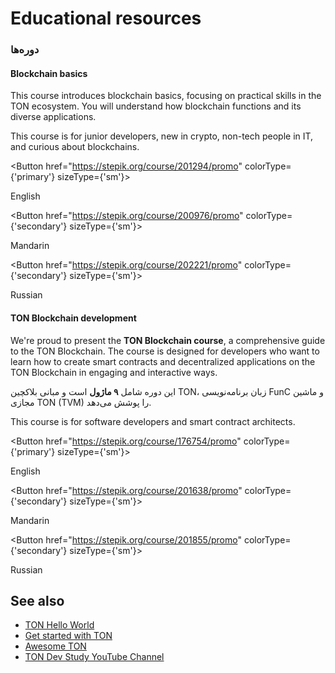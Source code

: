 

# Educational resources

### دوره‌ها

#### Blockchain basics

This course introduces blockchain basics, focusing on practical skills in the TON ecosystem. You will understand how blockchain functions and its diverse applications.

This course is for junior developers, new in crypto, non-tech people in IT, and curious about blockchains.

<Button href="https://stepik.org/course/201294/promo" 
        colorType={'primary'} sizeType={'sm'}>

English

</Button>

<Button href="https://stepik.org/course/200976/promo" 
        colorType={'secondary'} sizeType={'sm'}>

Mandarin

</Button>

<Button href="https://stepik.org/course/202221/promo" 
        colorType={'secondary'} sizeType={'sm'}>

Russian

</Button>

#### TON Blockchain development

We're proud to present the **TON Blockchain course**, a comprehensive guide to the TON Blockchain. The course is designed for developers who want to learn how to create smart contracts and decentralized applications on the TON Blockchain in engaging and interactive ways.

این دوره شامل **۹ ماژول** است و مبانی بلاکچین TON، زبان برنامه‌نویسی FunC و ماشین مجازی TON (TVM) را پوشش می‌دهد.

This course is for software developers and  smart contract architects.

<Button href="https://stepik.org/course/176754/promo" 
        colorType={'primary'} sizeType={'sm'}>

English

</Button>

<Button href="https://stepik.org/course/201638/promo" 
        colorType={'secondary'} sizeType={'sm'}>

Mandarin

</Button>

<Button href="https://stepik.org/course/201855/promo" 
        colorType={'secondary'} sizeType={'sm'}>

Russian

</Button>

## See also

- [TON Hello World](https://helloworld.tonstudio.io/01-wallet/)
- [Get started with TON](/v3/guidelines/get-started-with-ton/)
- [Awesome TON](https://github.com/ton-community/awesome-ton)
- [TON Dev Study YouTube Channel](https://www.youtube.com/@TONDevStudy)

<Feedback />
